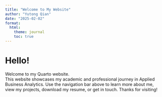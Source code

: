 ```yaml
---
title: "Welcome to My Website"
author: "Yutong Qian"
date: "2025-02-02"
format:
  html:
    theme: journal
    toc: true
---
```

# Hello!  
Welcome to my Quarto website.  
This website showcases my academic and professional journey in Applied Business Analytics.
Use the navigation bar above to learn more about me, view my projects, download my resume, or get in touch.
Thanks for visiting!
